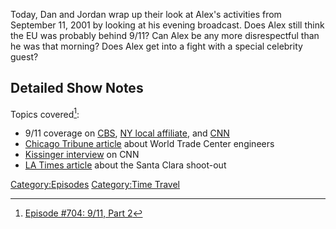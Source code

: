 {{DEFAULTSORT:
    #_EPISODE_0704:9/11, Part 2
}}{{Episode
    | title           = 9/11, Part 2
    | caption         = Listen to this episode on [https://knowledgefight.libsyn.com/704-911-part-2 Libsyn] [https://open.spotify.com/episode/43XncN672mMPy01EvPdSvA Spotify], Read the [[Transcript/704: 9/11, Part 2|Unofficial Transcript]], View discussion on [https://reddit.com/w3ean2 Reddit]
    | episodeNumber   = 704
    | length          = 02:22:21
    | airDate         = July 20, 2022
    | coverageDate    = September 11, 2001
    | episodeType     = [[:Category:Time Travel|Time Travel]]
    | previousEpisode = [[703: 9/11, Part 1]]
    | nextEpisode     = [[705: The Knowledge Fight Battle Kitchen]]
}}

{{Stub}}

Today, Dan and Jordan wrap up their look at Alex's activities from September 11, 2001 by looking at his evening broadcast.  Does Alex still think the EU was probably behind 9/11?  Can Alex be any more disrespectful than he was that morning?  Does Alex get into a fight with a special celebrity guest?

==Detailed Show Notes==

Topics covered<ref>[https://knowledgefight.com/research/2022/7/19/episode-704-911-part-2 Episode #704: 9/11, Part 2]</ref>:

*9/11 coverage on [https://www.youtube.com/watch?v=iOohG8YQYto CBS], [https://www.youtube.com/watch?v=gmLoSt9qFKg NY local affiliate], and [https://www.youtube.com/watch?v=CcpzBDTbniE CNN]
*[https://www.chicagotribune.com/nation-world/sns-worldtrade-engineers-story.html Chicago Tribune article] about World Trade Center engineers
*[https://www.youtube.com/watch?v=8r3H3yf3UIE Kissinger interview] on CNN
*[https://www.latimes.com/archives/la-xpm-2001-dec-16-me-15382-story.html LA Times article] about the Santa Clara shoot-out

[[Category:Episodes]]
[[Category:Time Travel]]
